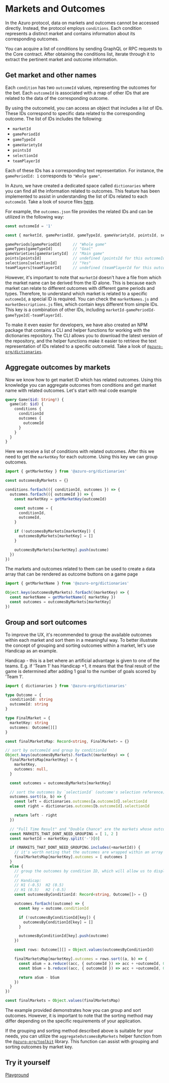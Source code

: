 
# Markets and Outcomes

In the Azuro protocol, data on markets and outcomes cannot be accessed directly. Instead, the protocol employs
`conditions`. Each condition represents a distinct market and contains information about its corresponding outcomes.

You can acquire a list of conditions by sending GraphQL or RPC requests to the Core contract. After obtaining the
conditions list, iterate through it to extract the pertinent market and outcome information.


## Get market and other names

Each `condition` has two `outcomeId` values, representing the outcomes for the bet. Each `outcomeId` is associated with
a map of other IDs that are related to the data of the corresponding outcome.

By using the outcomeId, you can access an object that includes a list of IDs. These IDs correspond to specific data
related to the corresponding outcome. The list of IDs includes the following:

- `marketId`
- `gamePeriodId`
- `gameTypeId`
- `gameVarietyId`
- `pointsId`
- `selectionId`
- `teamPlayerId`

Each of these IDs has a corresponding text representation. For instance, the `gamePeriodId: 1` corresponds to `"Whole game"`.

In Azuro, we have created a dedicated space called `dictionaries` where you can find all the information related to outcomes.
This feature has been implemented to assist in understanding the list of IDs related to each `outcomeId`. Take a look
of source files [here](https://github.com/Azuro-protocol/dictionaries/blob/main/dictionaries).

For example, the `outcomes.json` file provides the related IDs and can be utilized in the following way:

```js
const outcomeId = '1'

const { marketId, gamePeriodId, gameTypeId, gameVarietyId, pointsId, selectionId, teamPlayerId } = outcomes[outcomeId]

gamePeriods[gamePeriodId]     // "Whole game"
gameTypes[gameTypeId]         // "Goal"
gameVarieties[gameVarietyId]  // "Main game"
points[pointsId]              // undefined (pointsId for this outcomeId is NULL)
selections[selectionId]       // "Yes"
teamPlayers[teamPlayerId]     // undefined (teamPlayerId for this outcomeId is NULL)
```

However, it's important to note that `marketId` doesn't have a file from which the market name can be derived from the
ID alone. This is because each market can relate to different outcomes with different game periods and types. Therefore,
to understand which market is related to a specific `outcomeId`, a special ID is required. You can check the `marketNames.js`
and `marketDescriptions.js` files, which contain keys different from simple IDs. This key is a combination of other IDs,
including `marketId-gamePeriodId-gameTypeId[-teamPlayerId]`.

To make it even easier for developers, we have also created an NPM package that contains a CLI and helper functions
for working with the dictionaries repository. The CLI allows you to download the latest version of the repository, and
the helper functions make it easier to retrieve the text representation of IDs related to a specific outcomeId. Take a
look of [`@azuro-org/dictionaries`](https://www.npmjs.com/package/@azuro-org/dictionaries).


## Aggregate outcomes by markets

Now we know how to get market ID which has related outcomes. Using this knowledge you can aggregate outcomes from conditions and
get market name with related outcomes. Let's start with real code example

```graphql
query Game($id: String!) {
  game(id: $id) {
    conditions {
      conditionId
      outcomes {
        outcomeId
      }
    }
  }
}
```

Here we receive a list of conditions with related outcomes. After this we need to get the `marketKey` for each outcome.
Using this key we can group outcomes.

```ts
import { getMarketKey } from '@azuro-org/dictionaries'

const outcomesByMarkets = {}

conditions.forEach(({ conditionId, outcomes }) => {
  outcomes.forEach(({ outcomeId }) => {
    const marketKey = getMarketKey(outcomeId)

    const outcome = {
      conditionId,
      outcomeId,
    }

    if (!outcomesByMarkets[marketKey]) {
      outcomesByMarkets[marketKey] = []
    }

    outcomesByMarkets[marketKey].push(outcome)
  })
})
```

The markets and outcomes related to them can be used to create a data array that can be rendered as outcome buttons on
a game page

```ts
import { getMarketName } from '@azuro-org/dictionaries'

Object.keys(outcomesByMarkets).forEach((marketKey) => {
  const marketName = getMarketName({ marketKey })
  const outcomes = outcomesByMarkets[marketKey]
})
```


## Group and sort outcomes

To improve the UX, it's recommended to group the available outcomes within each market and sort them in a meaningful way.
To better illustrate the concept of grouping and sorting outcomes within a market, let's use Handicap as an example.

<Callout type="info" emoji="ℹ️️">
  Handicap - this is a bet where an artificial advantage is given to one of the teams. E.g. if 'Team 1' has Handicap +1, it means
  that the final result of the game is determined after adding 1 goal to the number of goals scored by 'Team 1'.
</Callout>

```ts
import { dictionaries } from '@azuro-org/dictionaries'

type Outcome = {
  conditionId: string
  outcomeId: string
}

type FinalMarket = {
  marketKey: string
  outcomes: Outcome[][]
}

const finalMarketsMap: Record<string, FinalMarket> = {}

// sort by outcomeId and group by conditionId
Object.keys(outcomesByMarkets).forEach((marketKey) => {
  finalMarketsMap[marketKey] = {
    marketKey,
    outcomes: null,
  }

  const outcomes = outcomesByMarkets[marketKey]

  // sort the outcomes by `selectionId` (outcome's selection reference)
  outcomes.sort((a, b) => {
    const left = dictionaries.outcomes[a.outcomeId].selectionId
    const right = dictionaries.outcomes[b.outcomeId].selectionId

    return left - right
  })

  // "Full Time Result" and "Double Chance" are the markets whose outcomes don't require sorting
  const MARKETS_THAT_DONT_NEED_GROUPING = [ 1, 2 ]
  const marketId = marketKey.split('-')[0]

  if (MARKETS_THAT_DONT_NEED_GROUPING.includes(+marketId)) {
    // it's worth noting that the outcomes are wrapped within an array here due to the "rows" that are presented below
    finalMarketsMap[marketKey].outcomes = [ outcomes ]
  }
  else {
    // group the outcomes by condition ID, which will allow us to display the draw outcomes in separate rows
    //
    // Handicap:
    // H1 (-0.5)  H2 (0.5)
    // H1 (0.5)   H2 (-0.5)
    const outcomesByConditionId: Record<string, Outcome[]> = {}

    outcomes.forEach((outcome) => {
      const key = outcome.conditionId

      if (!outcomesByConditionId[key]) {
        outcomesByConditionId[key] = []
      }

      outcomesByConditionId[key].push(outcome)
    })

    const rows: Outcome[][] = Object.values(outcomesByConditionId)

    finalMarketsMap[marketKey].outcomes = rows.sort((a, b) => {
      const aSum = a.reduce((acc, { outcomeId }) => acc + +outcomeId, 0)
      const bSum = b.reduce((acc, { outcomeId }) => acc + +outcomeId, 0)

      return aSum - bSum
    })
  }
})

const finalMarkets = Object.values(finalMarketsMap)
```

The example provided demonstrates how you can group and sort outcomes. However, it is important to note that the sorting
method may differ depending on the specific requirements of your application.

If the grouping and sorting method described above is suitable for your needs, you can utilize the
`aggregateOutcomesByMarkets` helper function from the [`@azuro-org/toolkit`](https://www.npmjs.com/package/@azuro-org/toolkit) library.
This function can assist with grouping and sorting outcomes by market key.

## Try it yourself

[Playground](https://stackblitz.com/edit/react-ts-3ggqdj?file=useData.ts)
